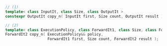 ```cpp
// (1)
template< class InputIt, class Size, class OutputIt >
constexpr OutputIt copy_n( InputIt first, Size count, OutputIt result );

// (2)
template< class ExecutionPolicy, class ForwardIt1, class Size, class ForwardIt2 >
ForwardIt2 copy_n( ExecutionPolicy&& policy,
                   ForwardIt1 first, Size count, ForwardIt2 result );
```
